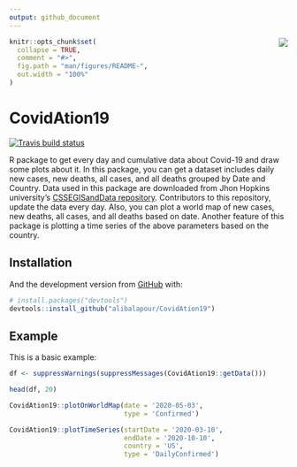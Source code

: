 ```yaml
---
output: github_document
---
```


<!-- README.md is generated from README.Rmd. Please edit that file -->

<img src="man/figures/logo.png" align="right" />

```r
knitr::opts_chunk$set(
  collapse = TRUE,
  comment = "#>",
  fig.path = "man/figures/README-",
  out.width = "100%"
)

```

# CovidAtion19

<!-- badges: start -->
[![Travis build status](https://travis-ci.com/alibalapour/CovidAtion19.svg?branch=master)](https://travis-ci.com/alibalapour/CovidAtion19)
<!-- badges: end -->

R package to get every day and cumulative data about Covid-19 and draw some plots about it. In this package, you can get a dataset includes daily new cases, new deaths, all cases, and all deaths grouped by Date and Country. Data used in this package are downloaded from Jhon Hopkins university's 
[CSSEGISandData repository](https://github.com/CSSEGISandData/COVID-19). Contributors to this repository, update the data every day.
Also, you can plot a world map of new cases, new deaths, all cases, and all deaths based on date.
Another feature of this package is plotting a time series of the above parameters based on the country. 

## Installation

And the development version from [GitHub](https://github.com/) with:

``` r
# install.packages("devtools")
devtools::install_github("alibalapour/CovidAtion19")
```

## Example

This is a basic example:

```r
df <- suppressWarnings(suppressMessages(CovidAtion19::getData()))
```

```r
head(df, 20)
```

```r
CovidAtion19::plotOnWorldMap(date = '2020-05-03',
                             type = 'Confirmed')
```

```r
CovidAtion19::plotTimeSeries(startDate = '2020-03-10',
                             endDate = '2020-10-10',
                             country = 'US',
                             type = 'DailyConfirmed')
```
